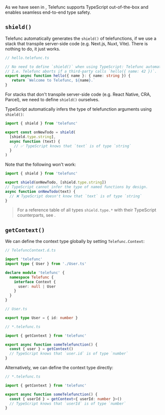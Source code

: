
As we have seen in <Link href="/tour#typescript" doNotInferSectionTitle={true} />, Telefunc supports TypeScript out-of-the-box and enables seamless end-to-end type safety.


## `shield()`

Telefunc automatically generates the `shield()` of telefunctions,
if we use a stack that transpile server-side code (e.g. Next.js, Nuxt, Vite).
There is nothing to do, it just works.

```ts
// hello.telefunc.ts

// No need to define `shield()` when using TypeScript: Telefunc automatically generates `shield()`.
// I.e. Telefunc aborts if a third-party calls `hello({ name: 42 })`.
export async function hello({ name }: { name: string }) {
   return `Welcome to Telefunc, ${name}.`
}
```

For stacks that don't transpile server-side code (e.g. React Native, CRA, Parcel), we need to define `shield()` ourselves.

TypeScript automatically infers the type of telefunction arguments using `shield()`:

```ts
import { shield } from 'telefunc'

export const onNewTodo = shield(
  [shield.type.string],
  async function (text) {
    // ✅ TypeScript knows that `text` is of type `string`
  }
)
```

Note that the following won't work:

```ts
import { shield } from 'telefunc'

export shield(onNewTodo, [shield.type.string])
// TypeScript cannot infer the type of named functions by design.
async function onNewTodo(text) {
  // ❌ TypeScript doesn't know that `text` is of type `string`
}
```

> For a reference table of all types `shield.type.*` with their TypeScript counterparts,
> see <Link href="/shield#all-types" />.


## `getContext()`

We can define the context type globally by setting `Telefunc.Context`:

```ts
// TelefuncContext.d.ts

import 'telefunc'
import type { User } from './User.ts'

declare module 'telefunc' {
  namespace Telefunc {
    interface Context {
      user: null | User
    }
  }
}
```
```ts
// User.ts

export type User = { id: number }
```

```ts
// *.telefunc.ts

import { getContext } from 'telefunc'

export async function someTelefunction() {
  const { user } = getContext()
  // TypeScript knows that `user.id` is of type `number`
}
```

Alternatively, we can define the context type directly:

```ts
// *.telefunc.ts

import { getContext } from 'telefunc'

export async function someTelefunction() {
  const { userId } = getContext<{ userId: number }>()
  // TypeScript knows that `userId` is of type `number`
}
```

